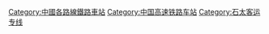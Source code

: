 {{Catnav|頁面分類|各種主題的頁面分類|按國家分類|各國建築|各國鐵路車站|中國鐵路車站}}
{{Catnav|頁面分類|各種主題的頁面分類|按國家分類|各國交通|各國鐵路車站|中國鐵路車站}}

{{Catmore|石太客运专线}}

[[Category:中國各路線鐵路車站|Category:中國各路線鐵路車站]]
[[Category:中国高速铁路车站|Category:中国高速铁路车站]]
[[Category:石太客运专线|Category:石太客运专线]]
